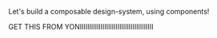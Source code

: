 Let's build a composable design-system, using components!

<!-- A Wiki app is a great way to share information and improve communication inside a team or an organization. Building
a Wiki in components means you get a better product while making it easier to collaborate and contribute. In fact, you can
add any feature or functionality to your Wiki by simply adding or extending components.

While creating this Wiki you'll learn how to install Bit, create a workspace, and build a Wiki by composing components.
You can later use these (and more) components to build anything you can imagine. We will also use this example to walk you through the thought process that goes into building composable software.

Before we start,
check out this example of our own Team's composable Wiki. It includes components from different teams in our organization.
Take a look and let's start! -->

GET THIS FROM YONIIIIIIIIIIIIIIIIIIIIIIIIIIIIIIIIIIIIIII

<br />
